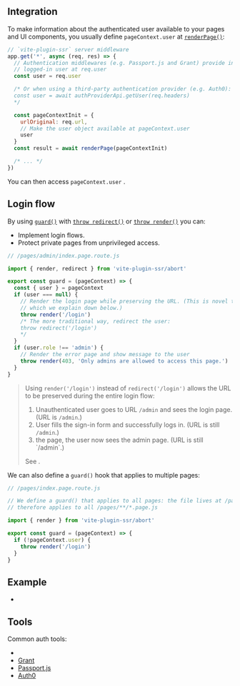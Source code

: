 
## Integration

To make information about the authenticated user available to your pages and UI components, you usually define `pageContext.user` at [`renderPage()`](/renderPage):

```js
// `vite-plugin-ssr` server middleware
app.get('*', async (req, res) => {
  // Authentication middlewares (e.g. Passport.js and Grant) provide information about the
  // logged-in user at req.user
  const user = req.user

  /* Or when using a third-party authentication provider (e.g. Auth0):
  const user = await authProviderApi.getUser(req.headers)
  */

  const pageContextInit = {
    urlOriginal: req.url,
    // Make the user object available at pageContext.user
    user
  }
  const result = await renderPage(pageContextInit)

  /* ... */
})
```

You can then access `pageContext.user` <Link text="from any UI component" href="/usePageContext" />.


## Login flow

By using [`guard()`](/guard) with [`throw redirect()`](/redirect) or [`throw render()`](/render) you can:
 - Implement login flows.
 - Protect private pages from unprivileged access.

```js
// /pages/admin/index.page.route.js

import { render, redirect } from 'vite-plugin-ssr/abort'

export const guard = (pageContext) => {
  const { user } = pageContext
  if (user === null) {
    // Render the login page while preserving the URL. (This is novel technique
    // which we explain down below.)
    throw render('/login')
    /* The more traditional way, redirect the user:
    throw redirect('/login')
    */
  }
  if (user.role !== 'admin') {
    // Render the error page and show message to the user
    throw render(403, 'Only admins are allowed to access this page.')
  }
}
```

> Using `render('/login')` instead of `redirect('/login')` allows the URL to be preserved during the entire login flow:
>  1. Unauthenticated user goes to URL `/admin` and sees the login page. (URL is `/admin`.)
>  2. User fills the sign-in form and successfully logs in. (URL is still `/admin`.)
>  3. <Link text="Reload" href="/reload" /> the page, the user now sees the admin page. (URL is still `/admin`.)
>
> See <RepoLink text="example" path="/examples/auth/" />.

We can also define a `guard()` hook that applies to multiple pages:

```js
// /pages/index.page.route.js

// We define a guard() that applies to all pages: the file lives at /pages/ and
// therefore applies to all /pages/**/*.page.js

import { render } from 'vite-plugin-ssr/abort'

export const guard = (pageContext) => {
  if (!pageContext.user) {
    throw render('/login')
  }
}
```


## Example

- <RepoLink text="example" path="/examples/auth/" />


## Tools

Common auth tools:
- <Link text="Auth.js" href="/Auth.js" />
- [Grant](https://github.com/simov/grant)
- [Passport.js](https://github.com/jaredhanson/passport)
- [Auth0](https://auth0.com/)

<Integration toolTypeName="authentication tool" />
